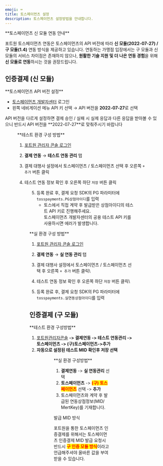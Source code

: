 ```yaml
---
emoji: ⌨
title: 토스페이먼츠 설정
description: 토스페이먼츠 설정방법을 안내합니다.
---
```




<Hint style="info">
**토스페이먼츠 신 모듈 연동 안내**

포트원 토스페이먼츠 연동은 토스페이먼츠의 API 버전에 따라 **신 모듈(2022-07-27) / 구 모듈(1.4)** 연동 방식을 제공하고 있습니다.
연동하는 가맹점 입장에서는 구 모듈과 신 모듈의 서비스 차이점은 존재하지 않으나, **원활한 기술 지원 및 더 나은 연동 경험**을 위해 **신 모듈로 연동**하시는 것을 권장드립니다.

</Hint>

## 인증결제 (신 모듈)

<Tabs>
<Tab title="토스페이먼츠 API 버전 설정">
**토스페이먼츠 API 버전 설정**

- [토스페이먼츠 개발자센터](https://app.tosspayments.com/signin?redirectUrl=https%3A%2F%2Fdevelopers.tosspayments.com%2Fmy%2Fapi-keys) 로그인
- 왼쪽 네비게이션 메뉴 API 키 선택 → API 버전을 **2022-07-27**로 선택

<Hint style="warning">
API 버전을 다르게 설정하면 결제 승인 / 실패 시 실제 응답과 다른 응답을 받아볼 수 있으니 반드시 API 버전을 **2022-07-27**로 맞춰주시기 바랍니다

</Hint>

<Figure src="/gitbook-assets/ko/image (184) (2).png" />

</Tab>

<Tab title="테스트 결제">
**테스트 환경 구성 방법**

1. [포트원 관리자 콘솔 로그인](https://admin.portone.io/integration)
2. **결제 연동** → **테스트 연동 관리** 탭
3. 결제 대행사 설정에서 토스페이먼츠 / 토스페이먼츠 선택 후 오른쪽 `+ 추가` 버튼 클릭

   <Figure src="/gitbook-assets/ko/image (181) (2).png" />

4. 테스트 연동 정보 확인 후 오른쪽 하단 `저장` 버튼 클릭

<Figure src="/gitbook-assets/ko/image (1) (2) (1).png" />

5. 등록 완료 후, 결제 요청 SDK의 PG 파라미터에 `tosspayments.PG상점아이디`를 입력
   - 토스에서 직접 계약 후 발급받은 상점아이디의 테스트 API 키로 진행해주세요.\
     토스페이먼츠 개발자센터의 공용 테스트 API 키를 사용하시면 에러가 발생합니다.

</Tab>

<Tab title="실 결제">
**실 환경 구성 방법**

1. [포트원 관리자 콘솔 로그인](https://admin.portone.io/integration)
2. **결제 연동** → **실 연동 관리** 탭
3. 결제 대행사 설정에서 토스페이먼츠 / 토스페이먼츠 선택 후 오른쪽 `+ 추가` 버튼 클릭\

   <Figure src="/gitbook-assets/ko/image (177) (1).png" />

4. 테스트 연동 정보 확인 후 오른쪽 하단 `저장` 버튼 클릭\

   <Figure src="/gitbook-assets/ko/image (185) (2).png" />

5. 등록 완료 후, 결제 요청 SDK의 PG 파라미터에 `tosspayments.실연동상점아이디`를 입력

</Tab>
</Tabs>

## 인증**결제 (구 모듈)**

<Tabs>
<Tab title="테스트 결제">
**테스트 환경 구성방법**

1. [포트원관리자콘솔](https://admin.portone.io) **-> 결제연동 -> 테스트 연동관리 -> 토스페이먼츠 -> (구)토스페이먼츠->추가**
2. **자동으로 설정된 테스트 MID 확인후 저장 선택**

<Figure
  src="/gitbook-assets/ko/image (40) (1).png"
  caption="결제연동 -> 테스트 연동관리 -> 토스페이먼츠 -> (구)토스페이먼츠 ->추가"
/>

<Figure
  src="/gitbook-assets/ko/image (47) (1).png"
  caption="자동으로 설정된 테스트 MID 확인후 저장"
/>

</Tab>

<Tab title="실 결제">
**실 환경 구성방법**

1. **결제연동** -> **실 연동관리** 선택
2. **토스페이먼츠** -> <mark style="color:red;">**(구) 토스페이먼츠**</mark> 선택 -> **추가**
3. 토스페이먼츠와 계약 후 발급된 연동상점정보(MID/ MertKey)를 기재합니다.

<Hint style="danger">
발급 MID 방식

포트원을 통한 토스페이먼츠 인증결제를 위해서는 토스페이먼츠 인증결제 MID 발급 요청시 반드시 <mark style="color:red;">**구 인증 모듈 방식**</mark>이라고 언급해주셔야 올바른 값을 부여받을 수 있습니다.

</Hint>

<Figure
  src="/gitbook-assets/ko/image (1) (1) (1) (1).png"
  caption="결제연동 -> 실 연동관리 선택"
/>

<Figure
  src="/gitbook-assets/ko/image (275).png"
  caption="토스페이먼츠 -> (구) 토스페이먼츠 선택 -> 추가"
/>

<Figure
  src="/gitbook-assets/ko/image (82).png"
  caption="토스페이먼츠와 계약 후 발급된 연동상점정보(MID/ MertKey)를 기재"
/>

</Tab>
</Tabs>
